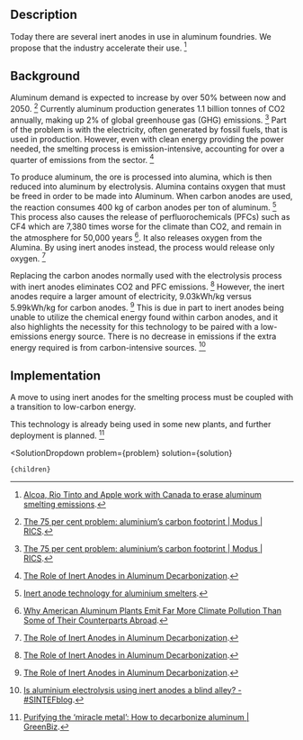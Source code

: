 


## Description

Today there are several inert anodes in use in aluminum foundries. We propose that the industry accelerate their use. [^"4"]

## Background

Aluminum demand is expected to increase by over 50% between now and 2050. [^"3"] Currently aluminum production generates 1.1 billion tonnes of CO2 annually, making up 2% of global greenhouse gas (GHG) emissions. [^"3"] Part of the problem is with the electricity, often generated by fossil fuels, that is used in production. However, even with clean energy providing the power needed, the smelting process is emission-intensive, accounting for over a quarter of emissions from the sector. [^"1"] 

To produce aluminum, the ore is processed into alumina, which is then reduced into aluminum by electrolysis. Alumina contains oxygen that must be freed in order to be made into Aluminum. When carbon anodes are used, the reaction consumes 400 kg of carbon anodes per ton of aluminum. [^"6"] This process also causes the release of perfluorochemicals (PFCs) such as CF4 which are 7,380 times worse for the climate than CO2, and remain in the atmosphere for 50,000 years [^"7"].  It also releases oxygen from the Alumina. By using inert anodes instead, the process would release only oxygen. [^"1"] 

Replacing the carbon anodes normally used with the electrolysis process with inert anodes eliminates CO2 and PFC emissions. [^"1"] However, the inert anodes require a larger amount of electricity, 9.03kWh/kg versus 5.99kWh/kg for carbon anodes. [^"1"] This is due in part to inert anodes being unable to utilize the chemical energy found within carbon anodes, and it also highlights the necessity for this technology to be paired with a low-emissions energy source. There is no decrease in emissions if the extra energy required is from carbon-intensive sources. [^"5"]

## Implementation

A move to using inert anodes for the smelting process must be coupled with a transition to low-carbon energy. 

This technology is already being used in some new plants, and further deployment is planned. [^"2"]

[^"1"]:  [The Role of Inert Anodes in Aluminum Decarbonization](https://www.nrdc.org/bio/ian-wells/role-inert-anodes-aluminum-decarbonization). 
[^"2"]:  [Purifying the ‘miracle metal’: How to decarbonize aluminum | GreenBiz](https://www.greenbiz.com/article/purifying-miracle-metal-how-decarbonize-aluminum). 
[^"3"]:  [The 75 per cent problem: aluminium’s carbon footprint | Modus | RICS](https://ww3.rics.org/uk/en/modus/natural-environment/climate-change/the-75-per-cent-problem--aluminium-s-carbon-footprint-.html). 
[^"4"]:  [Alcoa, Rio Tinto and Apple work with Canada to erase aluminum smelting emissions](https://www.c2es.org/content/alcoa-rio-tinto-and-apple-work-with-canada-to-erase-aluminum-smelting-emissions/). 
[^"5"]:  [Is aluminium electrolysis using inert anodes a blind alley? - #SINTEFblog](https://blog.sintef.com/sintefenergy/energy-efficiency/aluminium-electrolysis-using-inert-anodes/). 
[^"6"]:  [Inert anode technology for aluminium smelters](https://www.ctc-n.org/technologies/inert-anode-technology-aluminium-smelters). 
[^"7"]:  [Why American Aluminum Plants Emit Far More Climate Pollution Than Some of Their Counterparts Abroad](https://insideclimatenews.org/news/06122022/why-american-aluminum-plants-emit-far-more-climate-pollution-than-some-of-their-counterparts-abroad/). 

  <SolutionDropdown 
    problem={problem} 
    solution={solution}
  >
    {children}
  </SolutionDropdown>